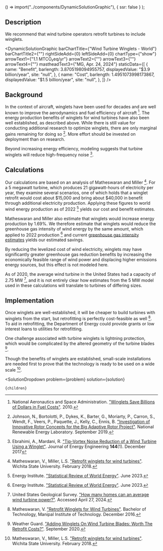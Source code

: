 
  () => import("../components/DynamicSolutionGraphic"),
  { ssr: false }
);

## Description

We recommend that wind turbine operators retrofit turbines to include winglets.

<DynamicSolutionGraphic
  barChartTitle={"Wind Turbine Winglets - World"}
  barChartTitle2={""}
  rightSideAdd={0}
  leftSideAdd={0}
  chartType={"show"}
  arrowText1={"1.1 MTCO₂eq/yr"}
  arrowText2={""}
  arrowText3={""}
  arrowText4={""}
  mastheadText3={"MG, Apr. 24, 2024"}
 staticData={[
    {
     name: "Benefit",
      barlength: 3.8705198094955757,
      displayedValue: "$3.9 billion/year",
      site: "null",
    },
    {
      name: "Cost",
      barlength: 1.4951073998173867,
      displayedValue: "$1.5 billion/year",
      site: "null",
    },
  ]}
/>

## Background

In the context of aircraft, winglets have been used for decades and are well known to improve the aerodynamics and fuel efficiency of aircraft [^"1"]. The energy production benefits of winglets for wind turbines have also been well established, as described above. While there is still value for conducting additional research to optimize winglets, there are only marginal gains remaining for doing so [^"23"]. More effort should be invested on deployment than on research.

Beyond increasing energy efficiency, modeling suggests that turbine winglets will reduce high-frequency noise [^"5"].






## Calculations

Our calculations are based on an analysis of Matheswaran and Miller [^"2"]. For a 5 megawatt turbine, which produces 21 gigawatt-hours of electricity per year, they examine several scenarios, one of which holds that a winglet retrofit would cost about $15,000 and bring about $40,000 in benefit through additional electricity production. Applying these figures to world wind energy production as of 2022 [^"3"] yields our cost and benefit estimates.

Matheswaran and Miller also estimate that winglets would increase energy production by 1.69%. We therefore estimate that winglets would reduce the greenhouse gas intensity of wind energy by the same amount, which applied to 2022 production [^"3"] and current [greenhouse gas intensity estimates](/energy/energy_production/energy_env) yields our estimated savings.

By reducing the levelized cost of wind electricity, winglets may have significantly greater greenhouse gas reduction benefits by increasing the economically feasible range of wind power and displacing higher emissions energy sources, but this effect is not modeled here.

As of 2020, the average wind turbine in the United States had a capacity of 2.75 MW [^"6"], and it is not entirely clear how estimates from the 5 MW model used in these calculations will translate to turbines of differing sizes.






## Implementation

Once winglets are well-established, it will be cheaper to build turbines with winglets from the start, but retrofitting is perfectly cost-feasible as well [^"30"]. To aid in retrofitting, the Department of Energy could provide grants or low interest loans to utilities for retrofitting.

One challenge associated with turbine winglets is lightning protection, which would be complicated by the altered geometry of the turbine blades [^"4"].

Though the benefits of winglets are established, small-scale installations are needed first to prove that the technology is ready to be used on a wide scale [^"2"].







[^"1"]: National Aeronautics and Space Administration. ["Winglets Save Billions of Dollars in Fuel Costs"](https://spinoff.nasa.gov/Spinoff2010/t_5.html). 2010.

[^"2"]: Matheswaran, V., Miller, L.S. ["Retrofit winglets for wind turbines"](https://soar.wichita.edu/items/eb91c2cb-51e8-45c6-a458-41991c12047e). Wichita State University. February 2018.

[^"3"]: Energy Institute. ["Statistical Review of World Energy"](https://www.energyinst.org/statistical-review). June 2023.

[^"4"]: Weather Guard. ["Adding Winglets On Wind Turbine Blades: Worth The Retrofit Costs?"](https://weatherguardwind.com/winglets-on-wind-turbine-blades/). September 2020.

[^"5"]: Ebrahimi, A., Mardani, R. ["Tip-Vortex Noise Reduction of a Wind Turbine Using a Winglet"](https://ascelibrary.org/doi/pdf/10.1061/%28ASCE%29EY.1943-7897.0000517). Journal of Energy Engineering **144**(1). December 2017

[^"6"]: United States Geological Survey. ["How many homes can an average wind turbine power?"](https://www.usgs.gov/faqs/how-many-homes-can-average-wind-turbine-power). Accessed April 27, 2024.

[^"23"]: Johnson, N., Bortolotti, P., Dykes, K., Barter, G., Moriarty, P., Carron, S., Wendt, F., Veers, P., Paquette, J., Kelly, C., Ennis, B. ["Investigation of Innovative Rotor Concepts for the Big Adaptive Rotor Project"](https://www.osti.gov/biblio/1563139). National Renewable Energy Laboratory. September 2019.

[^"30"]: Matheswaran, V. ["Retrofit Winglets for Wind Turbines"](https://soar.wichita.edu/handle/10057/13488). Bachelor of Technology, Manipal Institute of Technology. December 2016.

  <SolutionDropdown 
    problem={problem} 
    solution={solution}
  >
    {children}
  </SolutionDropdown>